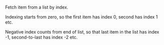 Fetch item from a list by index.  

Indexing starts from zero, so the first item has index 0, second has index 1 etc.  

Negative index counts from end of list, so that last item in the list has index -1, second-to-last has index -2 etc.